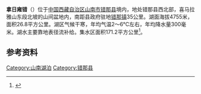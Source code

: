{{ViewTibetanScript}}
{{Infobox_lake
 |湖泊名稱 =拿日雍错
 |湖泊照片 = 
 |湖泊照片標題 = 
 |測深圖 =
 |測深圖標題 =
 |湖泊所在地 = [[中国|中国]][[西藏|西藏]]
 |座標 = {{coord |28|18|N|91|57|E|display=inline,title|scale:500000_type:waterbody_region:CN}}
 |湖泊類別 = [[咸水湖|咸水湖]]
 |流入 =
 |流出 =
 |集水區面積 =171.2平方公里
 |集水區國家 =
 |湖泊長度 =7.9公里
 |湖泊闊度 =最大4.9公里<br />平均3.3公里
 |湖泊面積 =26.8平方公里
 |平均深度 = 
 |最深深度 = 
 |水體體積 =
 |湖水停留時間 =
 |湖岸線長度 =
 |海拔高度 = 4755米
 |湖中島嶼 =
 |湖邊城鎮 =
}}
{{Location map
 |China Tibet
 |mark=<!--dot-->Blue pog.svg
 |lat_deg=28|lat_min=18|lat_sec =
 |lon_deg=91|lon_min=57|lon_sec =
 |caption=拿日雍错在[[西藏|西藏]]的位置。
 |position=right
 |width=350
 |float=right
}}
'''拿日雍错'''（{{bo|z=ན་ར་ཡུ་མཚོ|w=na ra yu mtsho|t=Nara Yutso}}）位于[[中国|中国]][[西藏自治区|西藏自治区]][[山南市|山南市]][[错那县|错那县]]境内，地处错那县西北部，喜马拉雅山东段北坡的山间盆地内，南距县政府驻地[[错那镇|错那镇]]35公里。湖面海拔4755米，面积26.8平方公里。湖区气候干寒，年均气温2～6℃左右，年均降水量300毫米。湖水主要靠地表径流补给。集水区面积171.2平方公里<ref>{{cite book zh |author=王苏民 窦鸿身 |title=中国湖泊志 |format=M |edition=1 |location=北京 |publisher=科学出版社 |date=1998|pages=447|id= ISBN 7-03-006706-1}}</ref>。
==参考资料==
{{reflist}}
[[Category:山南湖泊|Category:山南湖泊]]
[[Category:错那县|Category:错那县]]